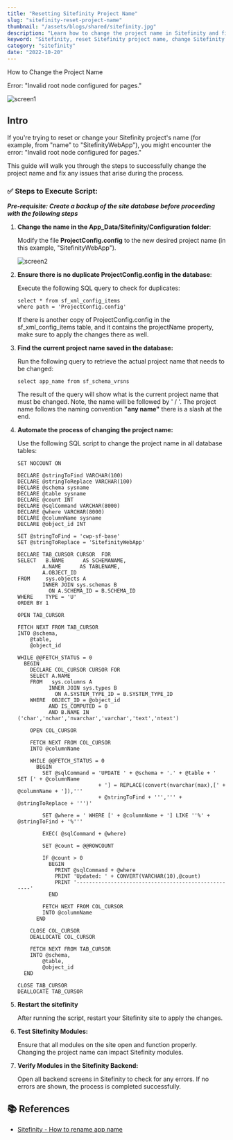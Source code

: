 ```yaml
---
title: "Resetting Sitefinity Project Name"
slug: "sitefinity-reset-project-name"
thumbnail: "/assets/blogs/shared/sitefinity.jpg"
description: "Learn how to change the project name in Sitefinity and fix Invalid root node configured for pages errors"
keyword: "Sitefinity, reset Sitefinity project name, change Sitefinity app name, Sitefinity rename project, fix invalid root node error Sitefinity, Sitefinity project name update"
category: "sitefinity"
date: "2022-10-20"
---
```



How to Change the Project Name

Error: "Invalid root node configured for pages."

![screen1](/assets/blogs/sitefinity-reset-project-name/screen1.png)


## Intro

If you're trying to reset or change your Sitefinity project's name (for example, from "name" to "SitefinityWebApp"), you might encounter the error: "Invalid root node configured for pages." 

This guide will walk you through the steps to successfully change the project name and fix any issues that arise during the process.

### ✅ Steps to Execute Script:

***Pre-requisite: Create a backup of the site database before proceeding with the following steps***

1. **Change the name in the App_Data/Sitefinity/Configuration folder**:  

     Modify the file **ProjectConfig.config** to the new desired project name (in this example, "SitefinityWebApp").

     ![screen2](/assets/blogs/sitefinity-reset-project-name/screen2.png)

2. **Ensure there is no duplicate ProjectConfig.config in the database**:  

    Execute the following SQL query to check for duplicates:
    ```
    select * from sf_xml_config_items
    where path = 'ProjectConfig.config'
    ```

    If there is another copy of ProjectConfig.config in the sf_xml_config_items table, and it contains the projectName property, make sure to apply the changes there as well.

3. **Find the current project name saved in the database:**

    Run the following query to retrieve the actual project name that needs to be changed:
    ```
    select app_name from sf_schema_vrsns
    ```

    The result of the query will show what is the current project name that must be changed. Note, the name will be followed by ' / '.
    The project name follows the naming convention <b>"any name"</b> there is a slash at the end.

4. **Automate the process of changing the project name:**

    Use the following SQL script to change the project name in all database tables:

    ```
    SET NOCOUNT ON
    
    DECLARE @stringToFind VARCHAR(100)
    DECLARE @stringToReplace VARCHAR(100)
    DECLARE @schema sysname
    DECLARE @table sysname
    DECLARE @count INT
    DECLARE @sqlCommand VARCHAR(8000)
    DECLARE @where VARCHAR(8000)
    DECLARE @columnName sysname
    DECLARE @object_id INT
                          
    SET @stringToFind = 'cwp-sf-base'
    SET @stringToReplace = 'SitefinityWebApp'
                            
    DECLARE TAB_CURSOR CURSOR  FOR
    SELECT   B.NAME      AS SCHEMANAME,
            A.NAME      AS TABLENAME,
            A.OBJECT_ID
    FROM     sys.objects A
            INNER JOIN sys.schemas B
              ON A.SCHEMA_ID = B.SCHEMA_ID
    WHERE    TYPE = 'U'
    ORDER BY 1
              
    OPEN TAB_CURSOR
    
    FETCH NEXT FROM TAB_CURSOR
    INTO @schema,
        @table,
        @object_id
          
    WHILE @@FETCH_STATUS = 0
      BEGIN
        DECLARE COL_CURSOR CURSOR FOR
        SELECT A.NAME
        FROM   sys.columns A
              INNER JOIN sys.types B
                ON A.SYSTEM_TYPE_ID = B.SYSTEM_TYPE_ID
        WHERE  OBJECT_ID = @object_id
              AND IS_COMPUTED = 0
              AND B.NAME IN ('char','nchar','nvarchar','varchar','text','ntext')
    
        OPEN COL_CURSOR
          
        FETCH NEXT FROM COL_CURSOR
        INTO @columnName
          
        WHILE @@FETCH_STATUS = 0
          BEGIN
            SET @sqlCommand = 'UPDATE ' + @schema + '.' + @table + ' SET [' + @columnName
                              + '] = REPLACE(convert(nvarchar(max),[' + @columnName + ']),'''
                              + @stringToFind + ''',''' + @stringToReplace + ''')'
              
            SET @where = ' WHERE [' + @columnName + '] LIKE ''%' + @stringToFind + '%'''
              
            EXEC( @sqlCommand + @where)
              
            SET @count = @@ROWCOUNT
              
            IF @count > 0
              BEGIN
                PRINT @sqlCommand + @where
                PRINT 'Updated: ' + CONVERT(VARCHAR(10),@count)
                PRINT '----------------------------------------------------'
              END
              
            FETCH NEXT FROM COL_CURSOR
            INTO @columnName
          END
          
        CLOSE COL_CURSOR
        DEALLOCATE COL_CURSOR
          
        FETCH NEXT FROM TAB_CURSOR
        INTO @schema,
            @table,
            @object_id
      END
        
    CLOSE TAB_CURSOR
    DEALLOCATE TAB_CURSOR
    ```

5. **Restart the sitefinity**

    After running the script, restart your Sitefinity site to apply the changes.

6. **Test Sitefinity Modules:**

    Ensure that all modules on the site open and function properly. Changing the project name can impact Sitefinity modules.

7. **Verify Modules in the Sitefinity Backend:**
    
    Open all backend screens in Sitefinity to check for any errors. If no errors are shown, the process is completed successfully.


## 📚 References

- [Sitefinity - How to rename app name](https://community.progress.com/s/article/How-to-rename-app-name)